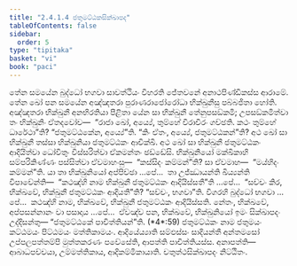 ```yaml
---
title: "2.4.1.4 ජතුමට්ඨකසික්ඛාපද"
tableOfContents: false
sidebar:
  order: 5
type: "tipitaka"
basket: "vi"
book: "paci"
---
```



<DynamicBreadcrumb />

<Division number="806" book="paci">

<Paragraph number="2592" book="paci">
තේන සමයේන බුද්ධෝ භගවා සාවත්ථියං විහරති ජේතවනේ අනාථපිණ්ඩිකස්ස ආරාමේ. තේන ඛෝ පන සමයේන අඤ්ඤතරා පුරාණරාජෝරෝධා භික්ඛුනීසු පබ්බජිතා හෝති. අඤ්ඤතරා භික්ඛුනී අනභිරතියා පීළිතා යේන සා භික්ඛුනී තේනුපසඞ්කමි; උපසඞ්කමිත්වා තං භික්ඛුනිං ඒතදවෝච—  “රාජා ඛෝ, අය්‍යේ, තුම්හේ චිරාචිරං ගච්ඡති. කථං තුම්හේ ධාරේථා”ති? “ජතුමට්ඨකේන, අය්‍යේ”ති. “කිං ඒතං, අය්‍යේ, ජතුමට්ඨකන්”ති? අථ ඛෝ සා භික්ඛුනී තස්සා භික්ඛුනියා ජතුමට්ඨකං ආචික්ඛි. අථ ඛෝ සා භික්ඛුනී ජතුමට්ඨකං ආදියිත්වා ධෝවිතුං විස්සරිත්වා ඒකමන්තං ඡඩ්ඩේසි. භික්ඛුනියෝ මක්ඛිකාහි සම්පරිකිණ්ණං පස්සිත්වා ඒවමාහංසු—  “කස්සිදං කම්මන්”ති? සා ඒවමාහ—  “මය්හිදං කම්මන්”ති.
</Paragraph>

<Paragraph number="2593" book="paci">
යා තා භික්ඛුනියෝ අප්පිච්ඡා …පේ…  තා උජ්ඣායන්ති ඛිය්‍යන්ති විපාචේන්ති—  “කථඤ්හි නාම භික්ඛුනී ජතුමට්ඨකං ආදියිස්සතී”ති …පේ…  “සච්චං කිර, භික්ඛවේ, භික්ඛුනී ජතුමට්ඨකං ආදියතී”ති? “සච්චං, භගවා”ති. විගරහි බුද්ධෝ භගවා …පේ…  කථඤ්හි නාම, භික්ඛවේ, භික්ඛුනී ජතුමට්ඨකං ආදියිස්සති. නේතං, භික්ඛවේ, අප්පසන්නානං වා පසාදාය …පේ…  ඒවඤ්ච පන, භික්ඛවේ, භික්ඛුනියෝ ඉමං සික්ඛාපදං උද්දිසන්තු—
</Paragraph>

</Division>
<Division number="807" book="paci">

<Paragraph number="2594" book="paci">
<Emphasis>“ජතුමට්ඨකේ පාචිත්තියන්”</Emphasis>ති. (*4*:<Emphasis>59</Emphasis>)
</Paragraph>

</Division>
<Division number="808" book="paci">

<Paragraph number="2595" book="paci">
<Emphasis>ජතුමට්ඨකං</Emphasis> නාම ජතුමයං කට්ඨමයං පිට්ඨමයං මත්තිකාමයං.
</Paragraph>

<Paragraph number="2596" book="paci">
<Emphasis>ආදියේය්‍යා</Emphasis>ති සම්ඵස්සං සාදියන්තී අන්තමසෝ උප්පලපත්තම්පි මුත්තකරණං පවේසේති, ආපත්ති පාචිත්තියස්ස.
</Paragraph>

</Division>
<Division number="809" book="paci">

<Paragraph number="2597" book="paci">
අනාපත්ති—  ආබාධපච්චයා, උම්මත්තිකාය, ආදිකම්මිකායාති.

</Paragraph>
</Division>

<Paragraph number="2598" type="center" book="paci">
චතුත්ථසික්ඛාපදං නිට්ඨිතං.
</Paragraph>